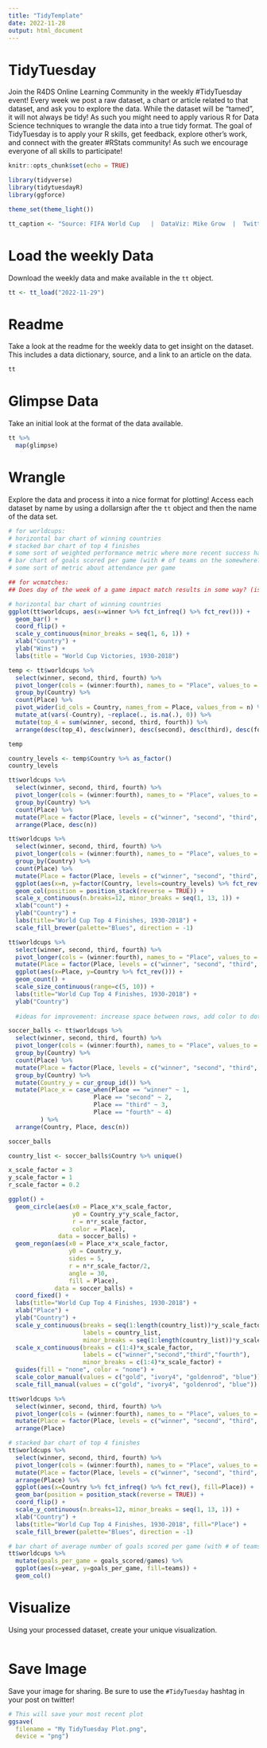 ---
title: "TidyTemplate"
date: 2022-11-28
output: html_document
---

# TidyTuesday

Join the R4DS Online Learning Community in the weekly #TidyTuesday event!
Every week we post a raw dataset, a chart or article related to that dataset, and ask you to explore the data.
While the dataset will be “tamed”, it will not always be tidy! As such you might need to apply various R for Data Science techniques to wrangle the data into a true tidy format.
The goal of TidyTuesday is to apply your R skills, get feedback, explore other’s work, and connect with the greater #RStats community!
As such we encourage everyone of all skills to participate!

```{r setup, include=FALSE}

knitr::opts_chunk$set(echo = TRUE)

library(tidyverse)
library(tidytuesdayR)
library(ggforce)

theme_set(theme_light())

tt_caption <- "Source: FIFA World Cup   |  DataViz: Mike Grow  |  Twitter: @michaelgrow05  |  #TidyTuesday"

```

# Load the weekly Data

Download the weekly data and make available in the `tt` object.

```{r Load}

tt <- tt_load("2022-11-29")

```


# Readme

Take a look at the readme for the weekly data to get insight on the dataset.
This includes a data dictionary, source, and a link to an article on the data.

```{r Readme, eval = interactive()}

tt

```


# Glimpse Data

Take an initial look at the format of the data available.

```{r Glimpse}

tt %>% 
  map(glimpse)

```

# Wrangle

Explore the data and process it into a nice format for plotting! Access each dataset by name by using a dollarsign after the `tt` object and then the name of the data set.

```{r Wrangle}

# for worldcups:
# horizontal bar chart of winning countries
# stacked bar chart of top 4 finishes
# some sort of weighted performance metric where more recent success has more weight?
# bar chart of goals scored per game (with # of teams on the somewhere?)
# some sort of metric about attendance per game

## for wcmatches:
## Does day of the week of a game impact match results in some way? (is this at all interesting?)

```

```{r}
# horizontal bar chart of winning countries
ggplot(tt$worldcups, aes(x=winner %>% fct_infreq() %>% fct_rev())) + 
  geom_bar() + 
  coord_flip() +
  scale_y_continuous(minor_breaks = seq(1, 6, 1)) +
  xlab("Country") +
  ylab("Wins") +
  labs(title = "World Cup Victories, 1930-2018")
```


```{r}
temp <- tt$worldcups %>% 
  select(winner, second, third, fourth) %>%
  pivot_longer(cols = (winner:fourth), names_to = "Place", values_to = "Country") %>%
  group_by(Country) %>%
  count(Place) %>%
  pivot_wider(id_cols = Country, names_from = Place, values_from = n) %>%
  mutate_at(vars(-Country), ~replace(., is.na(.), 0)) %>%
  mutate(top_4 = sum(winner, second, third, fourth)) %>%
  arrange(desc(top_4), desc(winner), desc(second), desc(third), desc(fourth))

temp
```

```{r}
country_levels <- temp$Country %>% as_factor()
country_levels
```



```{r}
tt$worldcups %>% 
  select(winner, second, third, fourth) %>%
  pivot_longer(cols = (winner:fourth), names_to = "Place", values_to = "Country") %>%
  group_by(Country) %>%
  count(Place) %>%
  mutate(Place = factor(Place, levels = c("winner", "second", "third", "fourth"))) %>%
  arrange(Place, desc(n))
```


```{r}
tt$worldcups %>% 
  select(winner, second, third, fourth) %>%
  pivot_longer(cols = (winner:fourth), names_to = "Place", values_to = "Country") %>%
  group_by(Country) %>%
  count(Place) %>%
  mutate(Place = factor(Place, levels = c("winner", "second", "third", "fourth"))) %>%
  ggplot(aes(x=n, y=factor(Country, levels=country_levels) %>% fct_rev(), fill=Place)) +
  geom_col(position = position_stack(reverse = TRUE)) +
  scale_x_continuous(n.breaks=12, minor_breaks = seq(1, 13, 1)) +
  xlab("count") +
  ylab("Country") +
  labs(title="World Cup Top 4 Finishes, 1930-2018") +
  scale_fill_brewer(palette="Blues", direction = -1)
```

```{r, fig.width=6,fig.height=6}
tt$worldcups %>% 
  select(winner, second, third, fourth) %>%
  pivot_longer(cols = (winner:fourth), names_to = "Place", values_to = "Country") %>%
  mutate(Place = factor(Place, levels = c("winner", "second", "third", "fourth"))) %>%
  ggplot(aes(x=Place, y=Country %>% fct_rev())) +
  geom_count() +
  scale_size_continuous(range=c(5, 10)) +
  labs(title="World Cup Top 4 Finishes, 1930-2018") +
  ylab("Country")
  
  #ideas for improvement: increase space between rows, add color to dots, facet plot by region (South America, Europe, everywhere else), somehow turn the little dots into soccer balls
```


```{r}
soccer_balls <- tt$worldcups %>% 
  select(winner, second, third, fourth) %>%
  pivot_longer(cols = (winner:fourth), names_to = "Place", values_to = "Country") %>%
  group_by(Country) %>%
  count(Place) %>%
  mutate(Place = factor(Place, levels = c("winner", "second", "third", "fourth"))) %>%
  group_by(Country) %>% 
  mutate(Country_y = cur_group_id()) %>%
  mutate(Place_x = case_when(Place == "winner" ~ 1,
                        Place == "second" ~ 2,
                        Place == "third" ~ 3,
                        Place == "fourth" ~ 4)
         ) %>%
  arrange(Country, Place, desc(n))

soccer_balls
```

```{r}
country_list <- soccer_balls$Country %>% unique()
```


```{r, fig.width=6,fig.height=6}
x_scale_factor = 3
y_scale_factor = 1
r_scale_factor = 0.2

ggplot() +
  geom_circle(aes(x0 = Place_x*x_scale_factor, 
                  y0 = Country_y*y_scale_factor, 
                  r = n*r_scale_factor, 
                  color = Place), 
              data = soccer_balls) +
  geom_regon(aes(x0 = Place_x*x_scale_factor,
                 y0 = Country_y,
                 sides = 5,
                 r = n*r_scale_factor/2,
                 angle = 30,
                 fill = Place),
             data = soccer_balls) +
  coord_fixed() +
  labs(title="World Cup Top 4 Finishes, 1930-2018") +
  xlab("Place") +
  ylab("Country") +
  scale_y_continuous(breaks = seq(1:length(country_list))*y_scale_factor, 
                     labels = country_list,
                     minor_breaks = seq(1:length(country_list))*y_scale_factor) +
  scale_x_continuous(breaks = c(1:4)*x_scale_factor, 
                     labels = c("winner","second","third","fourth"),
                     minor_breaks = c(1:4)*x_scale_factor) +
  guides(fill = "none", color = "none") +
  scale_color_manual(values = c("gold", "ivory4", "goldenrod", "blue")) +
  scale_fill_manual(values = c("gold", "ivory4", "goldenrod", "blue"))
```



```{r}
tt$worldcups %>% 
  select(winner, second, third, fourth) %>%
  pivot_longer(cols = (winner:fourth), names_to = "Place", values_to = "Country") %>%
  mutate(Place = factor(Place, levels = c("winner", "second", "third", "fourth"))) %>%
  arrange(Place)
```



```{r}
# stacked bar chart of top 4 finishes
tt$worldcups %>% 
  select(winner, second, third, fourth) %>%
  pivot_longer(cols = (winner:fourth), names_to = "Place", values_to = "Country") %>%
  mutate(Place = factor(Place, levels = c("winner", "second", "third", "fourth"))) %>%
  arrange(Place) %>%
  ggplot(aes(x=Country %>% fct_infreq() %>% fct_rev(), fill=Place)) + 
  geom_bar(position = position_stack(reverse = TRUE)) + 
  coord_flip() +
  scale_y_continuous(n.breaks=12, minor_breaks = seq(1, 13, 1)) +
  xlab("Country") +
  labs(title="World Cup Top 4 Finishes, 1930-2018", fill="Place") +
  scale_fill_brewer(palette="Blues", direction = -1)
```

```{r}
# bar chart of average number of goals scored per game (with # of teams on the somewhere?)
tt$worldcups %>%
  mutate(goals_per_game = goals_scored/games) %>%
  ggplot(aes(x=year, y=goals_per_game, fill=teams)) +
  geom_col()
```



# Visualize

Using your processed dataset, create your unique visualization.

```{r Visualize}


  
```

# Save Image

Save your image for sharing. Be sure to use the `#TidyTuesday` hashtag in your post on twitter! 

```{r}

# This will save your most recent plot
ggsave(
  filename = "My TidyTuesday Plot.png",
  device = "png")

```
